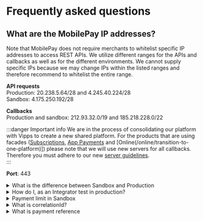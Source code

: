 
# Frequently asked questions

## What are the MobilePay IP addresses?

Note that MobilePay does not require merchants to whitelist specific IP addresses to access REST APIs.
We utilize different ranges for the APIs and callbacks as well as for the different environments. We cannot supply specific IPs because we may change IPs within the listed ranges and therefore recommend to whitelist the entire range.

**API requests**<br />
Production: 20.238.5.64/28 and 4.245.40.224/28<br />
Sandbox: 4.175.250.192/28

**Callbacks** <br />
Production and sandbox:
212.93.32.0/19 and 185.218.228.0/22 

:::danger Important info
We are in the process of consolidating our platform with Vipps to create a new shared platform. For the products that are using facades ([Subscriptions](/subscriptions/transition-to-one-platform), [App Payments](/app-payments/transition-to-one-platform) and [Online(/online/transition-to-one-platform)]) please note that we will use new servers for all callbacks. Therefore you must adhere to our new [server guidelines](https://developer.vippsmobilepay.com/docs/developer-resources/servers/).  
:::

**Port**: 443 

<details className="plain-details">
  <summary>What is the difference between Sandbox and Production</summary>
  <div>
      <Difference />
  </div>
</details>

<details className="plain-details">
  <summary>How do I, as an Integrator test in production?</summary>
  <div>
      <ProductionTest />
  </div>
</details>
 
<details className="plain-details">
  <summary>Payment limit in Sandbox</summary>
  <div>
    <PaymentLimit />
  </div>
</details>

<details className="plain-details">
  <summary>What is correlationId?</summary>
  <div>
      <CorrelationId />
  </div>
</details>

<details className="plain-details">
  <summary>What is payment reference</summary>
  <div>
      <PaymentReference />
  </div>
</details>
